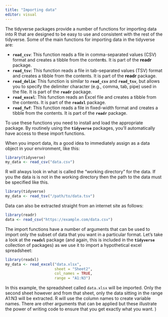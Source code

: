 ```yaml
---
title: "Importing data"
editor: visual
---
```


The tidyverse packages provide a number of functions for importing data into R that are designed to be easy to use and consistent with the rest of the tidyverse. Some of the main functions for importing data in the tidyverse are:

-   **`read_csv`**: This function reads a file in comma-separated values (CSV) format and creates a tibble from the conten**t**s. It is part of the **readr** package.
-   **`read_tsv`:** This function reads a file in tab-separated values (TSV) format and creates a tibble from the contents. It is part of the **readr** package.
-   **`read_delim`**: This function is similar to **`read_csv`** and **`read_tsv`**, but allows you to specify the delimiter character (e.g., comma, tab, pipe) used in the file. It is part of the **`readr`** package.
-   **`read_excel`**: This function reads an Excel file and creates a tibble from the contents. It is part of the **`readxl`** package.
-   **`read_fwf`**: This function reads a file in fixed-width format and creates a tibble from the contents. It is part of the **`readr`** package.

To use these functions you need to install and load the appropriate package. By routinely using the **`tidyverse`** packages, you'll automatically have access to these import functions.

When you import data, its a good idea to immediately assign as a data object in your environment, like this:

```r
library(tidyverse)
my_data <- read_csv("data.csv")
```

R will always look in what is called the "working directory" for the data. If you the data is is not in the working directory then the path to the data must be specified like this.

```r
library(tidyverse)
my_data <- read_tsv("/path/to/data.tsv")

```

Data can also be extracted straight from an internet site as follows:

```r
library(readr)
data <- read_csv("https://example.com/data.csv")

```

The import functions have a number of arguments that can be used to import only the subset of data that you want in a particular format. Let's take a look at the **`readxl`** package (and again, this is included in the **`tidyverse`** collection of packages) as we use it to import a hypothetical excel spreadsheet:

```r
library(readxl)
my_data <- read_excel("data.xlsx", 
                      sheet = "Sheet2",
                      col_names = TRUE,
                      range = "A1:N3")
```

In this example, the spreadsheet called `data.xlsx` will be imported. Only the second sheet however and from that sheet, only the data sitting in the range A1:N3 will be extracted. R will use the column names to create variable names. There are other arguments that can be applied but these illustrate the power of writing code to ensure that you get exactly what you want. )
